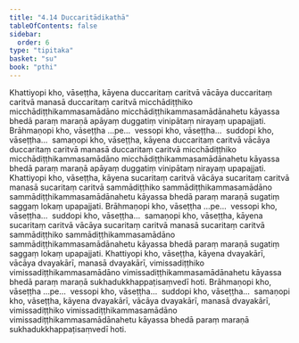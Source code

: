 ```yaml
---
title: "4.14 Duccaritādikathā"
tableOfContents: false
sidebar:
  order: 6
type: "tipitaka"
basket: "su"
book: "pthi"
---
```



<DynamicBreadcrumb />

<Division number="136" book="pthi" bookNo="8" page="79">

<Paragraph number="278" book="pthi">
Khattiyopi kho, vāseṭṭha, kāyena duccaritaṃ caritvā vācāya duccaritaṃ caritvā manasā duccaritaṃ caritvā micchādiṭṭhiko micchādiṭṭhikammasamādāno micchādiṭṭhikammasamādānahetu kāyassa bhedā paraṃ maraṇā apāyaṃ duggatiṃ vinipātaṃ nirayaṃ upapajjati. Brāhmaṇopi kho, vāseṭṭha …pe…  vessopi kho, vāseṭṭha…  suddopi kho, vāseṭṭha…  samaṇopi kho, vāseṭṭha, kāyena duccaritaṃ caritvā vācāya duccaritaṃ caritvā manasā duccaritaṃ caritvā micchādiṭṭhiko micchādiṭṭhikammasamādāno micchādiṭṭhikammasamādānahetu kāyassa bhedā paraṃ maraṇā apāyaṃ duggatiṃ vinipātaṃ nirayaṃ upapajjati.
</Paragraph>

<Paragraph number="279" book="pthi">
Khattiyopi kho, vāseṭṭha, kāyena sucaritaṃ caritvā vācāya sucaritaṃ caritvā manasā sucaritaṃ caritvā sammādiṭṭhiko sammādiṭṭhikammasamādāno sammādiṭṭhikammasamādānahetu kāyassa bhedā paraṃ maraṇā sugatiṃ saggaṃ lokaṃ upapajjati. Brāhmaṇopi kho, vāseṭṭha …pe…  vessopi kho, vāseṭṭha…  suddopi kho, vāseṭṭha…  samaṇopi kho, vāseṭṭha, kāyena sucaritaṃ caritvā vācāya sucaritaṃ caritvā manasā sucaritaṃ caritvā sammādiṭṭhiko sammādiṭṭhikammasamādāno sammādiṭṭhikammasamādānahetu kāyassa bhedā paraṃ maraṇā sugatiṃ saggaṃ lokaṃ upapajjati.
</Paragraph>

</Division>
<Division number="137" book="pthi" bookNo="8" page="80">

<Paragraph number="280" book="pthi">
Khattiyopi kho, vāseṭṭha, kāyena dvayakārī, vācāya dvayakārī, manasā dvayakārī, vimissadiṭṭhiko vimissadiṭṭhikammasamādāno vimissadiṭṭhikammasamādānahetu kāyassa bhedā paraṃ maraṇā sukhadukkhappaṭisaṃvedī hoti. Brāhmaṇopi kho, vāseṭṭha …pe…  vessopi kho, vāseṭṭha…  suddopi kho, vāseṭṭha…  samaṇopi kho, vāseṭṭha, kāyena dvayakārī, vācāya dvayakārī, manasā dvayakārī, vimissadiṭṭhiko vimissadiṭṭhikammasamādāno vimissadiṭṭhikammasamādānahetu kāyassa bhedā paraṃ maraṇā sukhadukkhappaṭisaṃvedī hoti.
</Paragraph>
</Division>